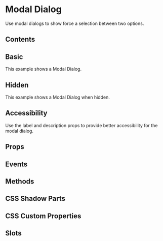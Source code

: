 # Modal Dialog

Use modal dialogs to show force a selection between two options.

## Contents

## Basic

This example shows a Modal Dialog.


<Basic />

## Hidden

This example shows a Modal Dialog when hidden.


<Hidden />

## Accessibility

Use the label and description props to provide better accessibility for the modal dialog.

## Props


<Props />

## Events


<Events />

## Methods


<Methods />

## CSS Shadow Parts


<Parts />

## CSS Custom Properties


<CustomProps />

## Slots


<Slots />
